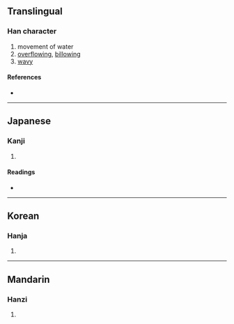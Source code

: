 {{also|灔}}
{{character info/new}}
==Translingual==

===Han character===
{{Han char|rn=85|rad=水|as=23|sn=26|four=|canj=ETTT|ids=⿰澧盍}}

# movement of water
# [[overflowing]], [[billowing]]
# [[wavy]]

====References====
* {{Han ref|kx=0664.170|dkj=18831|hdz=31798.150|uh=704E|ud=28750}}

----

==Japanese==

===Kanji===
{{ja-kanji|grade=|rs=水23}}

# {{defn|lang=ja|sort=水23}}

====Readings====
* {{ja-readings|on=[[えん]] (en)|kun=[[なみ]] (nami)}}

----

==Korean==

===Hanja===
{{ko-hanja|hangeul=염|eumhun=|rv=yeom|mr=yŏm|y=yem}}

# {{defn|lang=ko|sort=水23}}

----

==Mandarin==

===Hanzi===
{{cmn-hanzi|pin=[[yàn]] ([[yan4]])|wg=yen<sup>4</sup>}}

# {{defn|lang=cmn|sort=水23}}